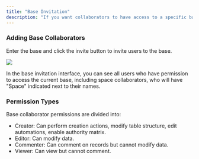 ```yaml
---
title: "Base Invitation"
description: "If you want collaborators to have access to a specific base rather than all bases in the space, you can invite users to become base collaborators for that particular base"
---
```


### Adding Base Collaborators

Enter the base and click the invite button to invite users to the base.

![](/images/2025-02-14-14-52-57.png)

In the base invitation interface, you can see all users who have permission to access the current base, including space collaborators, who will have "Space" indicated next to their names.

### Permission Types

Base collaborator permissions are divided into:

* Creator: Can perform creation actions, modify table structure, edit automations, enable authority matrix.
* Editor: Can modify data.
* Commenter: Can comment on records but cannot modify data.
* Viewer: Can view but cannot comment.

